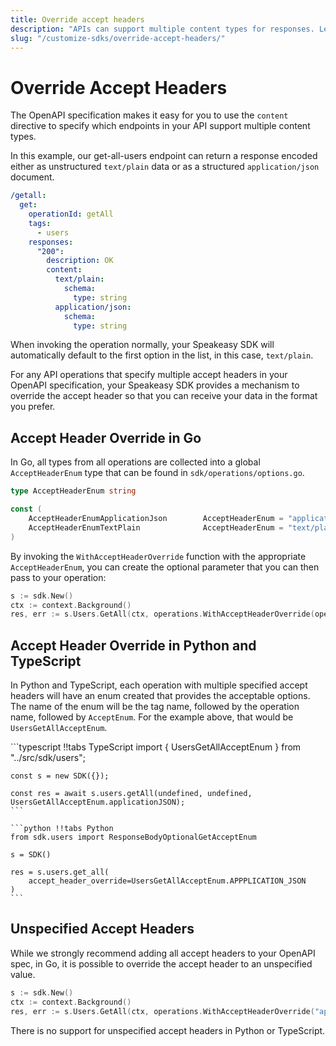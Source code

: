 ```yaml
---
title: Override accept headers
description: "APIs can support multiple content types for responses. Learn how to use headers in Speakeasy SDKs to receive the data in the format you prefer."
slug: "/customize-sdks/override-accept-headers/"
---
```




# Override Accept Headers

The OpenAPI specification makes it easy for you to use the `content` directive to specify which endpoints in your API support multiple content types.

In this example, our get-all-users endpoint can return a response encoded either as unstructured `text/plain` data or as a structured `application/json` document.

```yaml
/getall:
  get:
    operationId: getAll
    tags:
      - users
    responses:
      "200":
        description: OK
        content:
          text/plain:
            schema:
              type: string
          application/json:
            schema:
              type: string
```

When invoking the operation normally, your Speakeasy SDK will automatically default to the first option in the list, in this case, `text/plain`.

For any API operations that specify multiple accept headers in your OpenAPI specification, your Speakeasy SDK provides a mechanism to override the accept header so that you can receive your data in the format you prefer.

## Accept Header Override in Go

In Go, all types from all operations are collected into a global `AcceptHeaderEnum` type that can be found in `sdk/operations/options.go`.

```go
type AcceptHeaderEnum string

const (
	AcceptHeaderEnumApplicationJson        AcceptHeaderEnum = "application/json"
	AcceptHeaderEnumTextPlain              AcceptHeaderEnum = "text/plain"
)
```

By invoking the `WithAcceptHeaderOverride` function with the appropriate `AcceptHeaderEnum`, you can create the optional parameter that you can then pass to your operation:

```go
s := sdk.New()
ctx := context.Background()
res, err := s.Users.GetAll(ctx, operations.WithAcceptHeaderOverride(operations.AcceptHeaderEnumApplicationJSON))
```

## Accept Header Override in Python and TypeScript

In Python and TypeScript, each operation with multiple specified accept headers will have an enum created that provides the acceptable options. The name of the enum will be the tag name, followed by the operation name, followed by `AcceptEnum`. For the example above, that would be `UsersGetAllAcceptEnum`.

<CodeWithTabs>
    ```typescript !!tabs TypeScript
    import { UsersGetAllAcceptEnum } from "../src/sdk/users";

    const s = new SDK({});

    const res = await s.users.getAll(undefined, undefined, UsersGetAllAcceptEnum.applicationJSON);
    ```

    ```python !!tabs Python
    from sdk.users import ResponseBodyOptionalGetAcceptEnum

    s = SDK()

    res = s.users.get_all(
        accept_header_override=UsersGetAllAcceptEnum.APPPLICATION_JSON
    )
    ```

</CodeWithTabs>

## Unspecified Accept Headers

While we strongly recommend adding all accept headers to your OpenAPI spec, in Go, it is possible to override the accept header to an unspecified value.

```go
s := sdk.New()
ctx := context.Background()
res, err := s.Users.GetAll(ctx, operations.WithAcceptHeaderOverride("application/json+debug"))
```

There is no support for unspecified accept headers in Python or TypeScript.
